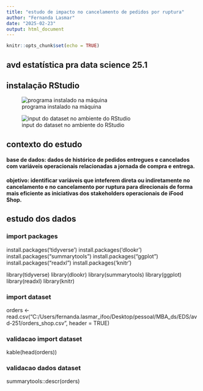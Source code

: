 ```yaml
---
title: "estudo de impacto no cancelamento de pedidos por ruptura"
author: "Fernanda Lasmar"
date: "2025-02-23"
output: html_document
---
```


```r
knitr::opts_chunk$set(echo = TRUE)
```

## avd  estatística pra data science 25.1

## instalação RStudio
![programa instalado na máquina](C:/Users/fernanda.lasmar_ifoo/Pictures/Screenshots/Captura de tela 2025-02-23 201609.png)

![input do dataset no ambiente do RStudio](C:/Users/fernanda.lasmar_ifoo/Pictures/Screenshots/Captura de tela 2025-02-23 201609.png)

## contexto do estudo
#### base de dados: dados de histórico de pedidos entregues e cancelados com variáveis operacionais relacionadas a jornada de compra e entrega.

#### objetivo: identificar variáveis que inteferem direta ou indiretamente no cancelamento e no cancelamento por ruptura para direcionais de forma mais eficiente as iniciativas dos stakeholders operacionais de iFood Shop.


## estudo dos dados
### import packages
install.packages('tidyverse')
install.packages('dlookr')
install.packages("summarytools")
install.packages("ggplot")
install.packages("readxl")
install.packages('knitr')

library(tidyverse)
library(dlookr)
library(summarytools)
library(ggplot)
library(readxl)
library(knitr)

### import dataset
orders <- read.csv("C:/Users/fernanda.lasmar_ifoo/Desktop/pessoal/MBA_ds/EDS/avd-251/orders_shop.csv", header = TRUE)

### validacao import dataset
kable(head(orders))

### validacao dados dataset
summarytools::descr(orders)

